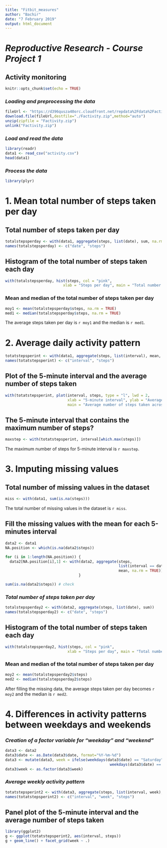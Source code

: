 ---
title: "Fitbit_measures"
author: "Bachir"
date: "7 February 2019"
output: html_document
---

# *Reproductive Research - Course Project 1*

## Activity monitoring

```{r setup, include=FALSE}
knitr::opts_chunk$set(echo = TRUE)
```

### *Loading and preprocessing the data*
```{r}
fileUrl <- "https://d396qusza40orc.cloudfront.net/repdata%2Fdata%2Factivity.zip"
download.file(fileUrl,destfile="./Factivity.zip",method="auto")  
unzip(zipfile = "Factivity.zip")
unlink("Factivity.zip")
```

### *Load and read the data*
```{r}
library(readr)
data1 <- read_csv("activity.csv")
head(data1)
```

### *Process the data*
```{r}
library(plyr)
```

# 1. Mean total number of steps taken per day

## Total number of steps taken per day
```{r}
totalstepsperday <- with(data1, aggregate(steps, list(date), sum, na.rm = TRUE))
names(totalstepsperday) <- c("date", "steps")
```

## Histogram of the total number of steps taken each day
```{r}
with(totalstepsperday, hist(steps, col = "pink",
                          xlab = "Steps per day", main = "Total number of steps taken each day"))
```

### Mean and median of the total number of steps taken per day
```{r}
moy1 <- mean(totalstepsperday$steps, na.rm = TRUE)
med1 <- median(totalstepsperday$steps, na.rm = TRUE)
```
The average steps taken per day is `r moy1` and the median is `r med1`.

# 2. Average daily activity pattern
```{r}
totatstepsperint <- with(data1, aggregate(steps, list(interval), mean, na.rm = TRUE))
names(totatstepsperint) <- c("interval", "steps")
```

## Plot of the 5-minute interval and the average number of steps taken
```{r}
with(totatstepsperint, plot(interval, steps, type = "l", lwd = 2,
                            xlab = "5-minute interval", ylab = "Average number of steps",
                            main = "Average number of steps taken across all days"))
```

## The 5-minute interval that contains the maximum number of steps?
```{r}
maxstep <- with(totatstepsperint, interval[which.max(steps)])
```
The maximum number of steps for 5-minute interval is `r maxstep`.

# 3. Imputing missing values

## Total number of missing values in the dataset
```{r}
miss <- with(data1, sum(is.na(steps)))
```
The total number of missing values in the dataset is `r miss`.

## Fill the missing values with the mean for each 5-minutes interval
```{r}
data2 <- data1
NA.position <- which(is.na(data2$steps))

for (i in 1:length(NA.position)) {
  data2[NA.position[i],1] <- with(data2, aggregate(steps,
                                                   list(interval == data2[NA.position[i],3][[1]]),
                                                   mean, na.rm = TRUE))[2,2]
                                 }

sum(is.na(data2$steps)) # check
```

### *Total number of steps taken per day*
```{r}
totalstepsperday2 <- with(data2, aggregate(steps, list(date), sum))
names(totalstepsperday2) <- c("date", "steps")
```

## Histogram of the total number of steps taken each day
```{r}
with(totalstepsperday2, hist(steps, col = "pink",
                            xlab = "Steps per day", main = "Total number of steps taken each day"))
```

### Mean and median of the total number of steps taken per day
```{r}
moy2 <- mean(totalstepsperday2$steps)
med2 <- median(totalstepsperday2$steps)
```
After filling the missing data, the average steps taken per day becomes `r moy2` and the median is `r med2`.

# 4. Differences in activity patterns between weekdays and weekends

### *Creation of a factor variable for "weekday" and "weekend"*
```{r}
data3 <- data2
data3$date <- as.Date(data3$date, format="%Y-%m-%d")
data3 <- mutate(data3, week = ifelse(weekdays(data3$date) == "Saturday" |
                                               weekdays(data3$date) == "Sunday", "weekend", "weekday"))
data3$week <- as.factor(data3$week)
```

### *Average weekly activity pattern*
```{r}
totatstepsperint2 <- with(data3, aggregate(steps, list(interval, week), mean))
names(totatstepsperint2) <- c("interval", "week", "steps")
```

## Panel plot of the 5-minute interval and the average number of steps taken
```{r}
library(ggplot2)
g <- ggplot(totatstepsperint2, aes(interval, steps))
g + geom_line() + facet_grid(week ~ .)
```
